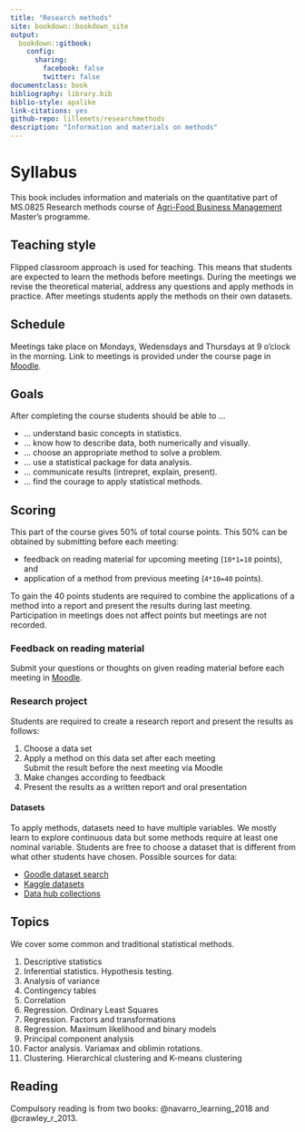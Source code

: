 ```yaml
---
title: "Research methods"
site: bookdown::bookdown_site
output: 
  bookdown::gitbook:
    config:
      sharing:
        facebook: false
        twitter: false
documentclass: book
bibliography: library.bib
biblio-style: apalike
link-citations: yes
github-repo: lillemets/researchmethods
description: "Information and materials on methods"
---
```


# Syllabus

This book includes information and materials on the quantitative part of MS.0825 Research methods course of [Agri-Food Business Management](https://www.emu.ee/en/admissions/agri-food-business-management/) Master's programme. 

## Teaching style

Flipped classroom approach is used for teaching. This means that students are expected to learn the methods before meetings. During the meetings we revise the theoretical material, address any questions and apply methods in practice. After meetings students apply the methods on their own datasets.

## Schedule

Meetings take place on Mondays, Wedensdays and Thursdays at 9 o'clock in the morning. Link to meetings is provided under the course page in [Moodle](https://moodle.edu.ee).

## Goals

After completing the course students should be able to ...

- ... understand basic concepts in statistics.
- ... know how to describe data, both numerically and visually.
- ... choose an appropriate method to solve a problem.
- ... use a statistical package for data analysis.
- ... communicate results (intrepret, explain, present).
- ... find the courage to apply statistical methods.

## Scoring

This part of the course gives 50% of total course points. This 50% can be obtained by submitting before each meeting:

- feedback on reading material for upcoming meeting (`10*1=10` points), and
- application of a method from previous meeting (`4*10=40` points).

To gain the 40 points students are required to combine the applications of a method into a report and present the results during last meeting. Participation in meetings does not affect points but meetings are not recorded.

### Feedback on reading material

Submit your questions or thoughts on given reading material before each meeting in [Moodle](https://moodle.edu.ee).

### Research project

Students are required to create a research report and present the results as follows:

1. Choose a data set
2. Apply a method on this data set after each meeting  
   Submit the result before the next meeting via Moodle
3. Make changes according to feedback
4. Present the results as a written report and oral presentation

#### Datasets

To apply methods, datasets need to have multiple variables. We mostly learn to explore continuous data but some methods require at least one nominal variable. Students are free to choose a dataset that is different from what other students have chosen. Possible sources for data:

- [Goodle dataset search](https://datasetsearch.research.google.com/)
- [Kaggle datasets](https://www.kaggle.com/datasets)
- [Data hub collections](https://datahub.io/collections)

## Topics

We cover some common and traditional statistical methods.

1. Descriptive statistics
2. Inferential statistics. Hypothesis testing.
3. Analysis of variance
4. Contingency tables
5. Correlation
6. Regression. Ordinary Least Squares
7. Regression. Factors and transformations
8. Regression. Maximum likelihood and binary models
9. Principal component analysis
10. Factor analysis. Variamax and oblimin rotations.
11. Clustering. Hierarchical clustering and K-means clustering 

## Reading

Compulsory reading is from two books: @navarro_learning_2018 and @crawley_r_2013.
